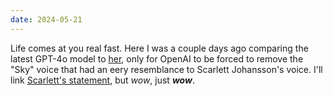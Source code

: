 ```yaml
---
date: 2024-05-21
---
```


Life comes at you real fast. Here I was a couple days ago comparing the latest GPT-4o model to [her](https://x.com/sama/status/1790075827666796666), only for OpenAI to be forced to remove the "Sky" voice that had an eery resemblance to Scarlett Johansson's voice. I'll link [Scarlett's statement](https://x.com/BobbyAllyn/status/1792679435701014908), but _wow_, just **_wow_**.
